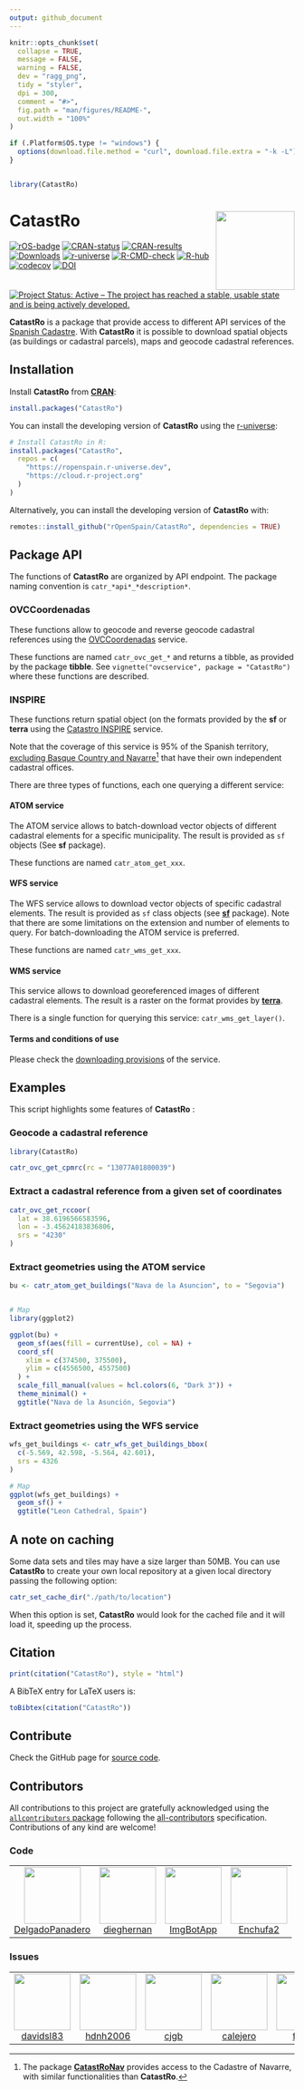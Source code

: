 ```yaml
---
output: github_document
---
```


<!-- README.md is generated from README.Rmd. Please edit that file -->

```r
knitr::opts_chunk$set(
  collapse = TRUE,
  message = FALSE,
  warning = FALSE,
  dev = "ragg_png",
  tidy = "styler",
  dpi = 300,
  comment = "#>",
  fig.path = "man/figures/README-",
  out.width = "100%"
)

if (.Platform$OS.type != "windows") {
  options(download.file.method = "curl", download.file.extra = "-k -L")
}


library(CatastRo)
```

# CatastRo <a href="https://ropenspain.github.io/CatastRo/"><img src="man/figures/logo.png" align="right" height="139"/></a>

<!-- badges: start -->

[![rOS-badge](https://ropenspain.github.io/rostemplate/reference/figures/ropenspain-badge.svg)](https://ropenspain.es/)
[![CRAN-status](https://www.r-pkg.org/badges/version/CatastRo)](https://CRAN.R-project.org/package=CatastRo)
[![CRAN-results](https://badges.cranchecks.info/worst/CatastRo.svg)](https://cran.r-project.org/web/checks/check_results_CatastRo.html)
[![Downloads](https://cranlogs.r-pkg.org/badges/CatastRo)](https://CRAN.R-project.org/package=CatastRo)
[![r-universe](https://ropenspain.r-universe.dev/badges/CatastRo)](https://ropenspain.r-universe.dev/CatastRo)
[![R-CMD-check](https://github.com/rOpenSpain/CatastRo/actions/workflows/roscron-check-standard.yaml/badge.svg)](https://github.com/rOpenSpain/CatastRo/actions/workflows/roscron-check-standard.yaml)
[![R-hub](https://github.com/rOpenSpain/CatastRo/actions/workflows/rhub.yaml/badge.svg)](https://github.com/rOpenSpain/CatastRo/actions/workflows/rhub.yaml)
[![codecov](https://codecov.io/gh/rOpenSpain/CatastRo/graph/badge.svg?token=KPPwTkZjW6)](https://app.codecov.io/gh/rOpenSpain/CatastRo)
[![DOI](https://img.shields.io/badge/DOI-10.32614/CRAN.package.CatastRo-blue)](https://doi.org/10.32614/CRAN.package.CatastRo)
[![Project Status: Active -- The project has reached a stable, usable state and
is being actively
developed.](https://www.repostatus.org/badges/latest/active.svg)](https://www.repostatus.org/#active)

<!-- badges: end -->

**CatastRo** is a package that provide access to different API services of the
[Spanish Cadastre](https://www.sedecatastro.gob.es/). With **CatastRo** it is
possible to download spatial objects (as buildings or cadastral parcels), maps
and geocode cadastral references.

## Installation

Install **CatastRo** from
[**CRAN**](https://CRAN.R-project.org/package=CatastRo):

```r
install.packages("CatastRo")
```

You can install the developing version of **CatastRo** using the
[r-universe](https://ropenspain.r-universe.dev/CatastRo):

```r
# Install CatastRo in R:
install.packages("CatastRo",
  repos = c(
    "https://ropenspain.r-universe.dev",
    "https://cloud.r-project.org"
  )
)
```

Alternatively, you can install the developing version of **CatastRo** with:

```r
remotes::install_github("rOpenSpain/CatastRo", dependencies = TRUE)
```

## Package API

The functions of **CatastRo** are organized by API endpoint. The package naming
convention is `catr_*api*_*description*`.

### OVCCoordenadas

These functions allow to geocode and reverse geocode cadastral references using
the
[OVCCoordenadas](https://ovc.catastro.meh.es/ovcservweb/OVCSWLocalizacionRC/OVCCoordenadas.asmx)
service.

These functions are named `catr_ovc_get_*` and returns a tibble, as provided by
the package **tibble**. See `vignette("ovcservice", package = "CatastRo")` where
these functions are described.

### INSPIRE

These functions return spatial object (on the formats provided by the **sf** or
**terra** using the [Catastro
INSPIRE](https://www.catastro.hacienda.gob.es/webinspire/index.html) service.

Note that the coverage of this service is 95% of the Spanish territory,
[excluding Basque Country and Navarre]{.underline}[^1] that have their own
independent cadastral offices.

[^1]: The package [**CatastRoNav**](https://ropenspain.github.io/CatastRoNav/)
    provides access to the Cadastre of Navarre, with similar functionalities
    than **CatastRo**.

There are three types of functions, each one querying a different service:

#### ATOM service

The ATOM service allows to batch-download vector objects of different cadastral
elements for a specific municipality. The result is provided as `sf` objects
(See **sf** package).

These functions are named `catr_atom_get_xxx`.

#### WFS service

The WFS service allows to download vector objects of specific cadastral
elements. The result is provided as `sf` class objects (see
[**sf**](https://r-spatial.github.io/sf/) package). Note that there are some
limitations on the extension and number of elements to query. For
batch-downloading the ATOM service is preferred.

These functions are named `catr_wms_get_xxx`.

#### WMS service

This service allows to download georeferenced images of different cadastral
elements. The result is a raster on the format provides by
[**terra**](https://rspatial.github.io/terra/reference/terra-package.html).

There is a single function for querying this service: `catr_wms_get_layer()`.

#### Terms and conditions of use

Please check the [downloading
provisions](https://www.catastro.hacienda.gob.es/webinspire/documentos/Licencia.pdf)
of the service.

## Examples

This script highlights some features of **CatastRo** :

### Geocode a cadastral reference

```r
library(CatastRo)

catr_ovc_get_cpmrc(rc = "13077A01800039")
```

### Extract a cadastral reference from a given set of coordinates

```r
catr_ovc_get_rccoor(
  lat = 38.6196566583596,
  lon = -3.45624183836806,
  srs = "4230"
)
```

### Extract geometries using the ATOM service

```r
bu <- catr_atom_get_buildings("Nava de la Asuncion", to = "Segovia")


# Map
library(ggplot2)

ggplot(bu) +
  geom_sf(aes(fill = currentUse), col = NA) +
  coord_sf(
    xlim = c(374500, 375500),
    ylim = c(4556500, 4557500)
  ) +
  scale_fill_manual(values = hcl.colors(6, "Dark 3")) +
  theme_minimal() +
  ggtitle("Nava de la Asunción, Segovia")
```

### Extract geometries using the WFS service

```r
wfs_get_buildings <- catr_wfs_get_buildings_bbox(
  c(-5.569, 42.598, -5.564, 42.601),
  srs = 4326
)

# Map
ggplot(wfs_get_buildings) +
  geom_sf() +
  ggtitle("Leon Cathedral, Spain")
```

## A note on caching

Some data sets and tiles may have a size larger than 50MB. You can use
**CatastRo** to create your own local repository at a given local directory
passing the following option:

```r
catr_set_cache_dir("./path/to/location")
```

When this option is set, **CatastRo** would look for the cached file and it will
load it, speeding up the process.

## Citation

```r
print(citation("CatastRo"), style = "html")
```

A BibTeX entry for LaTeX users is:

```r
toBibtex(citation("CatastRo"))
```

## Contribute

Check the GitHub page for [source
code](https://github.com/ropenspain/CatastRo/).

## Contributors


<!-- ALL-CONTRIBUTORS-LIST:START - Do not remove or modify this section -->
<!-- prettier-ignore-start -->
<!-- markdownlint-disable -->

All contributions to this project are gratefully acknowledged using the [`allcontributors` package](https://github.com/ropensci/allcontributors) following the [all-contributors](https://allcontributors.org) specification. Contributions of any kind are welcome!

### Code

<table>

<tr>
<td align="center">
<a href="https://github.com/DelgadoPanadero">
<img src="https://avatars.githubusercontent.com/u/20685256?v=4" width="100px;" alt=""/>
</a><br>
<a href="https://github.com/rOpenSpain/CatastRo/commits?author=DelgadoPanadero">DelgadoPanadero</a>
</td>
<td align="center">
<a href="https://github.com/dieghernan">
<img src="https://avatars.githubusercontent.com/u/25656809?v=4" width="100px;" alt=""/>
</a><br>
<a href="https://github.com/rOpenSpain/CatastRo/commits?author=dieghernan">dieghernan</a>
</td>
<td align="center">
<a href="https://github.com/ImgBotApp">
<img src="https://avatars.githubusercontent.com/u/31427850?v=4" width="100px;" alt=""/>
</a><br>
<a href="https://github.com/rOpenSpain/CatastRo/commits?author=ImgBotApp">ImgBotApp</a>
</td>
<td align="center">
<a href="https://github.com/Enchufa2">
<img src="https://avatars.githubusercontent.com/u/4542928?v=4" width="100px;" alt=""/>
</a><br>
<a href="https://github.com/rOpenSpain/CatastRo/commits?author=Enchufa2">Enchufa2</a>
</td>
</tr>

</table>


### Issues

<table>

<tr>
<td align="center">
<a href="https://github.com/davidsl83">
<img src="https://avatars.githubusercontent.com/u/8825826?v=4" width="100px;" alt=""/>
</a><br>
<a href="https://github.com/rOpenSpain/CatastRo/issues?q=is%3Aissue+author%3Adavidsl83">davidsl83</a>
</td>
<td align="center">
<a href="https://github.com/hdnh2006">
<img src="https://avatars.githubusercontent.com/u/17271049?u=e49249efc3b6ecf11f9120b5e2b7f92c03797fb0&v=4" width="100px;" alt=""/>
</a><br>
<a href="https://github.com/rOpenSpain/CatastRo/issues?q=is%3Aissue+author%3Ahdnh2006">hdnh2006</a>
</td>
<td align="center">
<a href="https://github.com/cjgb">
<img src="https://avatars.githubusercontent.com/u/1321567?u=f0ce1208c79befa4e61b7dd98c52bf5143fe92a5&v=4" width="100px;" alt=""/>
</a><br>
<a href="https://github.com/rOpenSpain/CatastRo/issues?q=is%3Aissue+author%3Acjgb">cjgb</a>
</td>
<td align="center">
<a href="https://github.com/calejero">
<img src="https://avatars.githubusercontent.com/u/58038280?v=4" width="100px;" alt=""/>
</a><br>
<a href="https://github.com/rOpenSpain/CatastRo/issues?q=is%3Aissue+author%3Acalejero">calejero</a>
</td>
<td align="center">
<a href="https://github.com/fjribal">
<img src="https://avatars.githubusercontent.com/u/8107607?u=42ec5d15592963a1ea1ab524ae76c101a75849c0&v=4" width="100px;" alt=""/>
</a><br>
<a href="https://github.com/rOpenSpain/CatastRo/issues?q=is%3Aissue+author%3Afjribal">fjribal</a>
</td>
<td align="center">
<a href="https://github.com/jesbrz">
<img src="https://avatars.githubusercontent.com/u/19475313?v=4" width="100px;" alt=""/>
</a><br>
<a href="https://github.com/rOpenSpain/CatastRo/issues?q=is%3Aissue+author%3Ajesbrz">jesbrz</a>
</td>
</tr>

</table>

<!-- markdownlint-enable -->
<!-- prettier-ignore-end -->
<!-- ALL-CONTRIBUTORS-LIST:END -->

